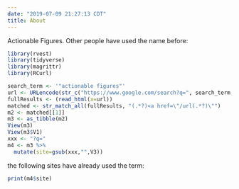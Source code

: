 ---
date: "2019-07-09 21:27:13 CDT"
title: About
---

Actionable Figures. Other people have used the name before:

```{r google_scrape}
library(rvest)
library(tidyverse)
library(magrittr)
library(RCurl)

search_term <- '"actionable figures"'
url <- URLencode(str_c("https://www.google.com/search?q=", search_term,sep=""))
fullResults <- (read_html(x=url))
matched <- str_match_all(fullResults, "(.*?)<a href=\"/url(.*?)\"")
m2 <- matched[[1]]
m3 <- as_tibble(m2)
View(m3)
View(m3$V1)
xxx <- "?q="
m4 <- m3 %>% 
  mutate(site=gsub(xxx,"",V3))
```
the following sites have already used the term:
```{r}
print(m4$site)
```
